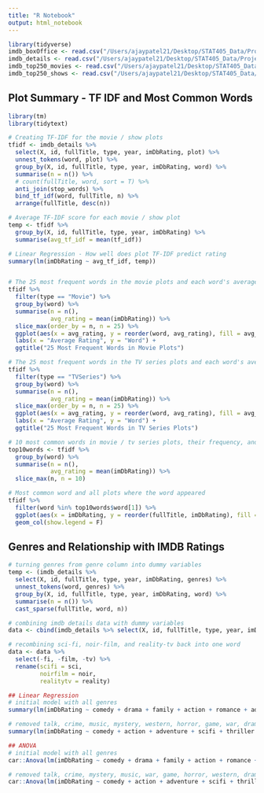 ```yaml
---
title: "R Notebook"
output: html_notebook
---
```


<!-- ```{r} -->
<!-- library(tidyverse) -->
<!-- library(RMySQL) -->

<!-- drv <- dbDriver("MySQL") -->

<!-- xdbsock <- "" -->

<!-- xdbuser <- Sys.getenv("MAS405_AWS_AM_DB_ROUSER_USER") -->
<!-- xpw     <- Sys.getenv("MAS405_AWS_AM_DB_ROUSER_PW") -->
<!-- xdbname <- Sys.getenv("MAS405_AWS_AM_DB_ROUSER_DBNAME") -->
<!-- xdbhost <- Sys.getenv("MAS405_AWS_AM_DB_ROUSER_HOST") -->
<!-- xdbport <- as.integer(Sys.getenv("MAS405_AWS_AM_DB_ROUSER_PORT")) -->

<!-- ### establish connection with Dave's DB -->

<!-- con <- dbConnect(drv, user=xdbuser, password=xpw, dbname=xdbname, host=xdbhost, port=xdbport, unix.sock=xdbsock) -->

<!-- ################## get info -->
<!-- dbListTables(con) -->
<!-- ``` -->


<!-- ```{r} -->
<!-- imdb_boxOffice <- dbGetQuery(con, "SELECT * FROM imdb_boxOffice") -->
<!-- imdb_details <- dbGetQuery(con, "SELECT * FROM imdb_details") -->
<!-- imdb_top250_movies <- dbGetQuery(con, "SELECT * FROM imdb_top250_movies") -->
<!-- imdb_top250_shows <- dbGetQuery(con, "SELECT * FROM imdb_top250_shows") -->

<!-- dbDisconnect(con) -->

<!-- write.csv(imdb_boxOffice, "/Users/ajaypatel21/Desktop/STAT405_Data/Project/imdb_boxOffice.csv") -->
<!-- write.csv(imdb_details, "/Users/ajaypatel21/Desktop/STAT405_Data/Project/imdb_details.csv") -->
<!-- write.csv(imdb_top250_movies, "/Users/ajaypatel21/Desktop/STAT405_Data/Project/imdb_top250_movies.csv") -->
<!-- write.csv(imdb_top250_shows, "/Users/ajaypatel21/Desktop/STAT405_Data/Project/imdb_top250_shows.csv") -->
<!-- ``` -->


```r
library(tidyverse)
imdb_boxOffice <- read.csv("/Users/ajaypatel21/Desktop/STAT405_Data/Project/imdb_boxOffice.csv")
imdb_details <- read.csv("/Users/ajaypatel21/Desktop/STAT405_Data/Project/imdb_details.csv")
imdb_top250_movies <- read.csv("/Users/ajaypatel21/Desktop/STAT405_Data/Project/imdb_top250_movies.csv")
imdb_top250_shows <- read.csv("/Users/ajaypatel21/Desktop/STAT405_Data/Project/imdb_top250_shows.csv")
```


## Plot Summary - TF IDF and Most Common Words
```r
library(tm)
library(tidytext)

# Creating TF-IDF for the movie / show plots
tfidf <- imdb_details %>%
  select(X, id, fullTitle, type, year, imDbRating, plot) %>%
  unnest_tokens(word, plot) %>%
  group_by(X, id, fullTitle, type, year, imDbRating, word) %>%
  summarise(n = n()) %>%
  # count(fullTitle, word, sort = T) %>%
  anti_join(stop_words) %>%
  bind_tf_idf(word, fullTitle, n) %>%
  arrange(fullTitle, desc(n))

# Average TF-IDF score for each movie / show plot
temp <- tfidf %>%
  group_by(X, id, fullTitle, type, year, imDbRating) %>%
  summarise(avg_tf_idf = mean(tf_idf))

# Linear Regression - How well does plot TF-IDF predict rating
summary(lm(imDbRating ~ avg_tf_idf, temp))


# The 25 most frequent words in the movie plots and each word's average IMDB score
tfidf %>%
  filter(type == "Movie") %>%
  group_by(word) %>%
  summarise(n = n(),
            avg_rating = mean(imDbRating)) %>%
  slice_max(order_by = n, n = 25) %>%
  ggplot(aes(x = avg_rating, y = reorder(word, avg_rating), fill = avg_rating)) + geom_col(show.legend = F) + 
  labs(x = "Average Rating", y = "Word") + 
  ggtitle("25 Most Frequent Words in Movie Plots")

# The 25 most frequent words in the TV series plots and each word's average IMDB score
tfidf %>%
  filter(type == "TVSeries") %>%
  group_by(word) %>%
  summarise(n = n(),
            avg_rating = mean(imDbRating)) %>%
  slice_max(order_by = n, n = 25) %>%
  ggplot(aes(x = avg_rating, y = reorder(word, avg_rating), fill = avg_rating)) + geom_col(show.legend = F) + 
  labs(x = "Average Rating", y = "Word") + 
  ggtitle("25 Most Frequent Words in TV Series Plots")

# 10 most common words in movie / tv series plots, their frequency, and average rating
top10words <- tfidf %>%
  group_by(word) %>%
  summarise(n = n(),
            avg_rating = mean(imDbRating)) %>%
  slice_max(n, n = 10)

# Most common word and all plots where the word appeared
tfidf %>%
  filter(word %in% top10words$word[1]) %>%
  ggplot(aes(x = imDbRating, y = reorder(fullTitle, imDbRating), fill = word)) + 
  geom_col(show.legend = F)

```


## Genres and Relationship with IMDB Ratings
```r
# turning genres from genre column into dummy variables
temp <- (imdb_details %>%
  select(X, id, fullTitle, type, year, imDbRating, genres) %>%
  unnest_tokens(word, genres) %>%
  group_by(X, id, fullTitle, type, year, imDbRating, word) %>%
  summarise(n = n()) %>%
  cast_sparse(fullTitle, word, n))

# combining imdb details data with dummy variables
data <- cbind(imdb_details %>% select(X, id, fullTitle, type, year, imDbRating, genres), data.frame(as.matrix(temp)))

# recombining sci-fi, noir-film, and reality-tv back into one word
data <- data %>%
  select(-fi, -film, -tv) %>%
  rename(scifi = sci,
         noirfilm = noir,
         realitytv = reality)

## Linear Regression
# initial model with all genres
summary(lm(imDbRating ~ comedy + drama + family + action + romance + adventure + scifi + biography + history + crime + mystery + thriller + fantasy + war + noirfilm + western + musical + horror + music + animation + documentary + sport + game + show + realitytv + news + short + talk, data))

# removed talk, crime, music, mystery, western, horror, game, war, drama, history, news, short, sport, noirfilm, realitytv, musical, show, family, biography, romance (0.07145)
summary(lm(imDbRating ~ comedy + action + adventure + scifi + thriller + fantasy + animation + documentary, data))

## ANOVA
# initial model with all genres
car::Anova(lm(imDbRating ~ comedy + drama + family + action + romance + adventure + scifi + biography + history + crime + mystery + thriller + fantasy + war + noirfilm + western + musical + horror + music + animation + documentary + sport + game + show + realitytv + news + short + talk, data))

# removed talk, crime, mystery, music, war, game, horror, western, drama, history, news, short, sport, noirfilm, realitytv, musical, show, family, biography, romance (0.071405)
car::Anova(lm(imDbRating ~ comedy + action + adventure + scifi + thriller + fantasy + animation + documentary, data))
```





